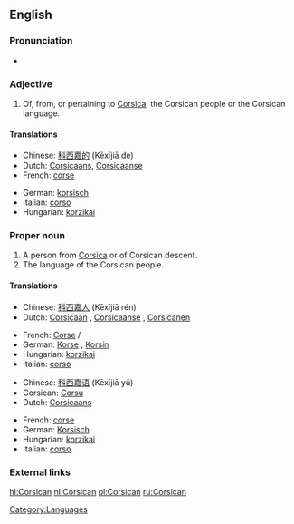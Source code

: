 {{interwiktionary|code=co}}
==English==

===Pronunciation===
*{{audio|en-us-Corsican.ogg|Audio (US)}}

===Adjective===
{{en-adj|-}}

# Of, from, or pertaining to [[Corsica]], the Corsican people or the Corsican language.

{{wikipedia}}

====Translations====
{{top}}
*Chinese: [[科西嘉的]] (Kēxījiā de)
*Dutch: [[Corsicaans]], [[Corsicaanse]]
*French: [[corse]]
{{mid}}
*German: [[korsisch]]
*Italian: [[corso]]
*Hungarian: [[korzikai]]
{{bottom}}

===Proper noun===
{{en-noun|s|-}}

# A person from [[Corsica]] or of Corsican descent.
# The language of the Corsican people.

====Translations====
{{trans-top|person}}
*Chinese: [[科西嘉人]] (Kēxījiā rén)
*Dutch: [[Corsicaan]] {{m}}, [[Corsicaanse]] {{f}}, [[Corsicanen]] {{p}}
{{trans-mid}}
*French: [[Corse]] {{m}}/{{f}}
*German: [[Korse]] {{m}}, [[Korsin]] {{f}}
*Hungarian: [[korzikai]]
*Italian: [[corso]]
{{trans-bottom}}

{{trans-top|language}}
*Chinese: [[科西嘉语]] (Kēxījiā yǔ)
*Corsican: [[Corsu]]
*Dutch: [[Corsicaans]] {{n}}
{{trans-mid}}
*French: [[corse]] {{m}}
*German: [[Korsisch]] {{n}}
*Hungarian: [[korzikai]]
*Italian: [[corso]]
{{trans-bottom}}

===External links===
{{ethnologue|code=cos}}

[[Category:Languages]]

[[hi:Corsican]]
[[nl:Corsican]]
[[pl:Corsican]]
[[ru:Corsican]]